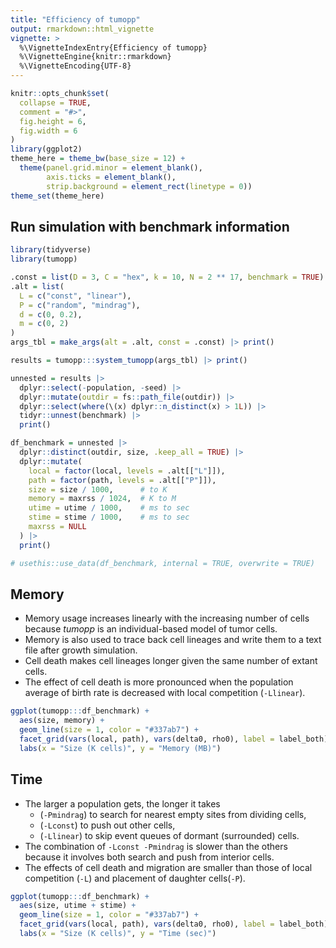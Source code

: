 ```yaml
---
title: "Efficiency of tumopp"
output: rmarkdown::html_vignette
vignette: >
  %\VignetteIndexEntry{Efficiency of tumopp}
  %\VignetteEngine{knitr::rmarkdown}
  %\VignetteEncoding{UTF-8}
---
```


```r
knitr::opts_chunk$set(
  collapse = TRUE,
  comment = "#>",
  fig.height = 6,
  fig.width = 6
)
library(ggplot2)
theme_here = theme_bw(base_size = 12) +
  theme(panel.grid.minor = element_blank(),
        axis.ticks = element_blank(),
        strip.background = element_rect(linetype = 0))
theme_set(theme_here)
```

## Run simulation with benchmark information

```r
library(tidyverse)
library(tumopp)

.const = list(D = 3, C = "hex", k = 10, N = 2 ** 17, benchmark = TRUE)
.alt = list(
  L = c("const", "linear"),
  P = c("random", "mindrag"),
  d = c(0, 0.2),
  m = c(0, 2)
)
args_tbl = make_args(alt = .alt, const = .const) |> print()

results = tumopp:::system_tumopp(args_tbl) |> print()

unnested = results |>
  dplyr::select(-population, -seed) |>
  dplyr::mutate(outdir = fs::path_file(outdir)) |>
  dplyr::select(where(\(x) dplyr::n_distinct(x) > 1L)) |>
  tidyr::unnest(benchmark) |>
  print()

df_benchmark = unnested |>
  dplyr::distinct(outdir, size, .keep_all = TRUE) |>
  dplyr::mutate(
    local = factor(local, levels = .alt[["L"]]),
    path = factor(path, levels = .alt[["P"]]),
    size = size / 1000,      # to K
    memory = maxrss / 1024,  # K to M
    utime = utime / 1000,    # ms to sec
    stime = stime / 1000,    # ms to sec
    maxrss = NULL
  ) |>
  print()

# usethis::use_data(df_benchmark, internal = TRUE, overwrite = TRUE)
```


## Memory

- Memory usage increases linearly with the increasing number of cells
  because *tumopp* is an individual-based model of tumor cells.
- Memory is also used to trace back cell lineages and write them to a text file after growth simulation.
- Cell death makes cell lineages longer given the same number of extant cells.
- The effect of cell death is more pronounced
  when the population average of birth rate is decreased with local competition (`-Llinear`).

```r
ggplot(tumopp:::df_benchmark) +
  aes(size, memory) +
  geom_line(size = 1, color = "#337ab7") +
  facet_grid(vars(local, path), vars(delta0, rho0), label = label_both) +
  labs(x = "Size (K cells)", y = "Memory (MB)")
```

## Time

- The larger a population gets, the longer it takes
    - (`-Pmindrag`) to search for nearest empty sites from dividing cells,
    - (`-Lconst`) to push out other cells,
    - (`-Llinear`) to skip event queues of dormant (surrounded) cells.
- The combination of `-Lconst -Pmindrag` is slower than the others
  because it involves both search and push from interior cells.
- The effects of cell death and migration are smaller
  than those of local competition (`-L`) and placement of daughter cells(`-P`).

```r
ggplot(tumopp:::df_benchmark) +
  aes(size, utime + stime) +
  geom_line(size = 1, color = "#337ab7") +
  facet_grid(vars(local, path), vars(delta0, rho0), label = label_both) +
  labs(x = "Size (K cells)", y = "Time (sec)")
```
